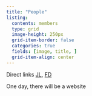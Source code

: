 ```yaml
---
title: "People"
listing: 
  contents: members
  type: grid
  image-height: 250px
  grid-item-border: false
  categories: true
  fields: [image, title, ]
  grid-item-align: center
---
```


Direct links [JL](./members/jirilukavsky.html),
[FD](./members/filipdechterenko.html)

One day, there will be a website
